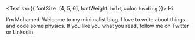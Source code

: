 <Text sx={{ fontSize: [4, 5, 6], fontWeight: `bold`, color: `heading` }}>
  Hi.
</Text>

I'm Mohamed. Welcome to my minimalist blog. I love to write about things and code some physics. If you like you what you read, follow me on Twitter or Linkedin.
